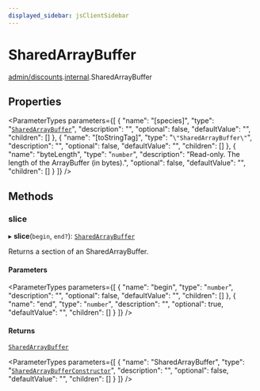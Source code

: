 ```yaml
---
displayed_sidebar: jsClientSidebar
---
```



# SharedArrayBuffer

[admin/discounts](../../modules/admin_discounts.mdx).[internal](../../admin_discounts/modules/admin_discounts.internal.mdx).SharedArrayBuffer

## Properties

<ParameterTypes parameters={[
  {
    "name": "[species]",
    "type": "[`SharedArrayBuffer`](../../admin_discounts/modules/admin_discounts.internal.mdx#sharedarraybuffer)",
    "description": "",
    "optional": false,
    "defaultValue": "",
    "children": []
  },
  {
    "name": "[toStringTag]",
    "type": "``\"SharedArrayBuffer\"``",
    "description": "",
    "optional": false,
    "defaultValue": "",
    "children": []
  },
  {
    "name": "byteLength",
    "type": "`number`",
    "description": "Read-only. The length of the ArrayBuffer (in bytes).",
    "optional": false,
    "defaultValue": "",
    "children": []
  }
]} />

## Methods

### slice

▸ **slice**(`begin`, `end?`): [`SharedArrayBuffer`](../../admin_discounts/modules/admin_discounts.internal.mdx#sharedarraybuffer)

Returns a section of an SharedArrayBuffer.

#### Parameters

<ParameterTypes parameters={[
  {
    "name": "begin",
    "type": "`number`",
    "description": "",
    "optional": false,
    "defaultValue": "",
    "children": []
  },
  {
    "name": "end",
    "type": "`number`",
    "description": "",
    "optional": true,
    "defaultValue": "",
    "children": []
  }
]} />

#### Returns

[`SharedArrayBuffer`](../../admin_discounts/modules/admin_discounts.internal.mdx#sharedarraybuffer)

<ParameterTypes parameters={[
  {
    "name": "SharedArrayBuffer",
    "type": "[`SharedArrayBufferConstructor`](admin_discounts.internal.SharedArrayBufferConstructor.mdx)",
    "description": "",
    "optional": false,
    "defaultValue": "",
    "children": []
  }
]} />
